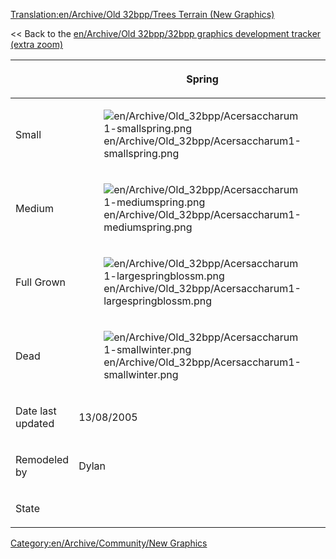 [[Translation:en/Archive/Old 32bpp/Trees Terrain (New Graphics)]]
[[Category:en/Archive/Community/New Graphics]]

<< Back to the [[en/Archive/Old 32bpp/32bpp graphics development tracker (extra zoom)]]

{| border=1 style="background:#e7ebff;"
! 
! Spring
! Summer
! Autumn
! Winter
|- 
!Small  
| [[File:en/Archive/Old 32bpp/Acersaccharum1-smallspring.png]]
| [[File:en/Archive/Old 32bpp/Acersaccharum1-smallsummer.png]]
| [[File:en/Archive/Old 32bpp/Acersaccharum1-smallautumn.png]]
| [[File:en/Archive/Old 32bpp/Acersaccharum1-smallwinter.png]]
|-
!Medium
| [[File:en/Archive/Old 32bpp/Acersaccharum1-mediumspring.png]]
| [[File:en/Archive/Old 32bpp/Acersaccharum1-mediumsummer.png]]
| [[File:en/Archive/Old 32bpp/Acersaccharum1-mediumautumn.png]]
| [[File:en/Archive/Old 32bpp/Acersaccharum1-mediumwinter.png]]
|-
!Full Grown
| [[File:en/Archive/Old 32bpp/Acersaccharum1-largespringblossm.png]]
| [[File:en/Archive/Old 32bpp/Acersaccharum1-largesummer.png]]
| [[File:en/Archive/Old 32bpp/Acersaccharum1-largeautumn.png]]
| [[File:en/Archive/Old 32bpp/Acersaccharum1-largewintersnow.png]]
|-
!Dead
| [[File:en/Archive/Old 32bpp/Acersaccharum1-smallwinter.png]]
|
|
| [[File:en/Archive/Old 32bpp/Acersaccharum1-largewinter.png]]
|-
!Date last updated
| 13/08/2005
| 13/08/2005
| 13/08/2005
| 13/08/2005
|-
!Remodeled by
| Dylan
|
|
|
|-
!State
{{en/Archive/Old 32bpp/WIP}}
{{en/Archive/Old 32bpp/WIP}}
{{en/Archive/Old 32bpp/WIP}}
{{en/Archive/Old 32bpp/WIP}}
|}